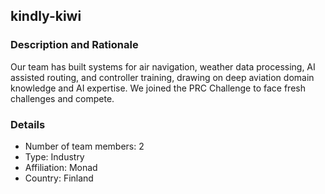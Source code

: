 ## kindly-kiwi

### Description and Rationale
Our team has built systems for air navigation, weather data processing, AI assisted routing, and controller training, drawing on deep aviation domain knowledge and AI expertise. We joined the PRC Challenge to face fresh challenges and compete.

### Details

* Number of team members: 2
* Type: Industry
* Affiliation: Monad
* Country: Finland

